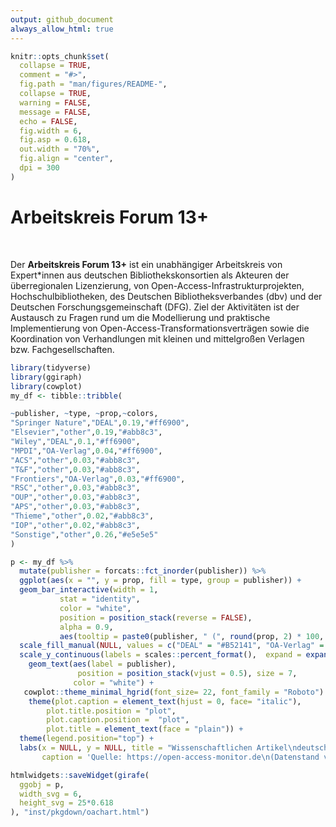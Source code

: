 ```yaml
---
output: github_document
always_allow_html: true
---
```


<!-- README.md is generated from README.Rmd. Please edit that file -->

```r
knitr::opts_chunk$set(
  collapse = TRUE,
  comment = "#>",
  fig.path = "man/figures/README-",
  collapse = TRUE,
  warning = FALSE,
  message = FALSE,
  echo = FALSE,
  fig.width = 6,
  fig.asp = 0.618,
  out.width = "70%",
  fig.align = "center",
  dpi = 300
)
```

<h1>Arbeitskreis Forum 13+</h1>

<div class="lead"  style="margin-top: 50px;">


Der **Arbeitskreis Forum 13+** ist ein unabhängiger Arbeitskreis von Expert*innen aus deutschen Bibliothekskonsortien als Akteuren der überregionalen Lizenzierung, von Open-Access-Infrastrukturprojekten, Hochschulbibliotheken, des Deutschen Bibliotheksverbandes (dbv) und der Deutschen Forschungsgemeinschaft (DFG).
Ziel der Aktivitäten ist der Austausch zu Fragen rund um die Modellierung und praktische Implementierung von Open-Access-Transformationsverträgen sowie die Koordination von Verhandlungen mit kleinen und mittelgroßen Verlagen bzw. Fachgesellschaften.


```r
library(tidyverse)
library(ggiraph)
library(cowplot)
my_df <- tibble::tribble(

~publisher, ~type, ~prop,~colors,
"Springer Nature","DEAL",0.19,"#ff6900",
"Elsevier","other",0.19,"#abb8c3",
"Wiley","DEAL",0.1,"#ff6900",
"MPDI","OA-Verlag",0.04,"#ff6900",
"ACS","other",0.03,"#abb8c3",
"T&F","other",0.03,"#abb8c3",
"Frontiers","OA-Verlag",0.03,"#ff6900",
"RSC","other",0.03,"#abb8c3",
"OUP","other",0.03,"#abb8c3",
"APS","other",0.03,"#abb8c3",
"Thieme","other",0.02,"#abb8c3",
"IOP","other",0.02,"#abb8c3",
"Sonstige","other",0.26,"#e5e5e5"
)

p <- my_df %>%
  mutate(publisher = forcats::fct_inorder(publisher)) %>%
  ggplot(aes(x = "", y = prop, fill = type, group = publisher)) +
  geom_bar_interactive(width = 1,
           stat = "identity",
           color = "white",
           position = position_stack(reverse = FALSE),
           alpha = 0.9,
           aes(tooltip = paste0(publisher, " (", round(prop, 2) * 100, "%)"))) +
  scale_fill_manual(NULL, values = c("DEAL" = "#B52141", "OA-Verlag" = "#0093c7", "other" = "grey60"), breaks= c("DEAL", "OA-Verlag")) +
  scale_y_continuous(labels = scales::percent_format(),  expand = expansion(mult = c(0, 0.05))) +
    geom_text(aes(label = publisher), 
               position = position_stack(vjust = 0.5), size = 7,
              color = "white") +
   cowplot::theme_minimal_hgrid(font_size= 22, font_family = "Roboto") +
    theme(plot.caption = element_text(hjust = 0, face= "italic"),
        plot.title.position = "plot", 
        plot.caption.position =  "plot",
        plot.title = element_text(face = "plain")) +
  theme(legend.position="top") +
  labs(x = NULL, y = NULL, title = "Wissenschaftlichen Artikel\ndeutscher Einrichtungen\n2018-20",
       caption = 'Quelle: https://open-access-monitor.de\n(Datenstand vom 26.01.2022)')

htmlwidgets::saveWidget(girafe(
  ggobj = p,
  width_svg = 6,
  height_svg = 25*0.618
), "inst/pkgdown/oachart.html")
```

</div>

